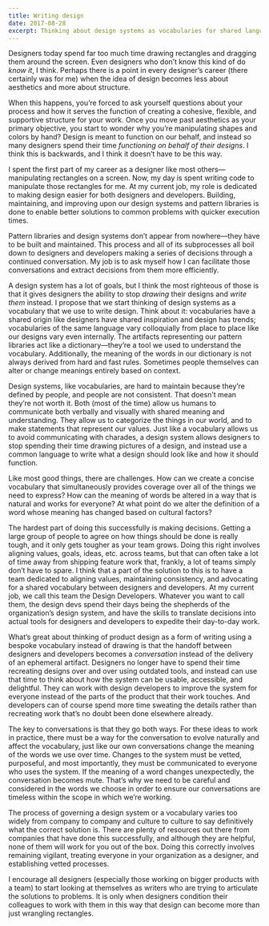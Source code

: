 ```yaml
---
title: Writing design
date: 2017-08-28
excerpt: Thinking about design systems as vocabularies for shared languages.
---
```


Designers today spend far too much time drawing rectangles and dragging them around the screen. Even designers who don’t know this kind of do _know it_, I think. Perhaps there is a point in every designer’s career (there certainly was for me) when the idea of design becomes less about aesthetics and more about structure.

When this happens, you’re forced to ask yourself questions about your process and how it serves the function of creating a cohesive, flexible, and supportive structure for your work. Once you move past aesthetics as your primary objective, you start to wonder why you’re manipulating shapes and colors by hand? Design is meant to function on our behalf, and instead so many designers spend their time _functioning on behalf of their designs_. I think this is backwards, and I think it doesn’t have to be this way.

I spent the first part of my career as a designer like most others—manipulating rectangles on a screen. Now, my day is spent writing code to manipulate those rectangles for me. At my current job, my role is dedicated to making design easier for both designers and developers. Building, maintaining, and improving upon our design systems and pattern libraries is done to enable better solutions to common problems with quicker execution times.

Pattern libraries and design systems don’t appear from nowhere—they have to be built and maintained. This process and all of its subprocesses all boil down to designers and developers making a series of decisions through a continued conversation. My job is to ask myself how I can facilitate those conversations and extract decisions from them more efficiently.

A design system has a lot of goals, but I think the most righteous of those is that it gives designers the ability to stop _drawing_ their designs and _write them_ instead. I propose that we start thinking of design systems as a vocabulary that we use to write design. Think about it: vocabularies have a shared origin like designers have shared inspiration and design has trends; vocabularies of the same language vary colloquially from place to place like our designs vary even internally. The artifacts representing our pattern libraries act like a dictionary—they’re a tool we used to understand the vocabulary. Additionally, the meaning of the words in our dictionary is not always derived from hard and fast rules. Sometimes people themselves can alter or change meanings entirely based on context.

Design systems, like vocabularies, are hard to maintain because they’re defined by people, and people are not consistent. That doesn’t mean they’re not worth it. Both (most of the time) allow us humans to communicate both verbally and visually with shared meaning and understanding. They allow us to categorize the things in our world, and to make statements that represent our values. Just like a vocabulary allows us to avoid communicating with charades, a design system allows designers to stop spending their time drawing pictures of a design, and instead use a common language to write what a design should look like and how it should function.

Like most good things, there are challenges. How can we create a concise vocabulary that simultaneously provides coverage over all of the things we need to express? How can the meaning of words be altered in a way that is natural and works for everyone? At what point do we alter the definition of a word whose meaning has changed based on cultural factors?

The hardest part of doing this successfully is making decisions. Getting a large group of people to agree on how things should be done is really tough, and it only gets tougher as your team grows. Doing this right involves aligning values, goals, ideas, etc. across teams, but that can often take a lot of time away from shipping feature work that, frankly, a lot of teams simply don’t have to spare. I think that a part of the solution to this is to have a team dedicated to aligning values, maintaining consistency, and advocating for a shared vocabulary between designers and developers. At my current job, we call this team the Design Developers. Whatever you want to call them, the design devs spend their days being the shepherds of the organization’s design system, and have the skills to translate decisions into actual tools for designers and developers to expedite their day-to-day work.

What’s great about thinking of product design as a form of writing using a bespoke vocabulary instead of drawing is that the handoff between designers and developers becomes a _conversation_ instead of the delivery of an ephemeral artifact. Designers no longer have to spend their time recreating designs over and over using outdated tools, and instead can use that time to think about how the system can be usable, accessible, and delightful. They can work with design developers to improve the system for everyone instead of the parts of the product that their work touches. And developers can of course spend more time sweating the details rather than recreating work that’s no doubt been done elsewhere already.

The key to conversations is that they go both ways. For these ideas to work in practice, there must be a way for the conversation to evolve naturally and affect the vocabulary, just like our own conversations change the meaning of the words we use over time. Changes to the system must be vetted, purposeful, and most importantly, they must be communicated to everyone who uses the system. If the meaning of a word changes unexpectedly, the conversation becomes mute. That’s why we need to be careful and considered in the words we choose in order to ensure our conversations are timeless within the scope in which we’re working.

The process of governing a design system or a vocabulary varies too widely from company to company and culture to culture to say definitively what the correct solution is. There are plenty of resources out there from companies that have done this successfully, and although they are helpful, none of them will work for you out of the box. Doing this correctly involves remaining vigilant, treating everyone in your organization as a designer, and establishing vetted processes.

I encourage all designers (especially those working on bigger products with a team) to start looking at themselves as writers who are trying to articulate the solutions to problems. It is only when designers condition their colleagues to work with them in this way that design can become more than just wrangling rectangles.
